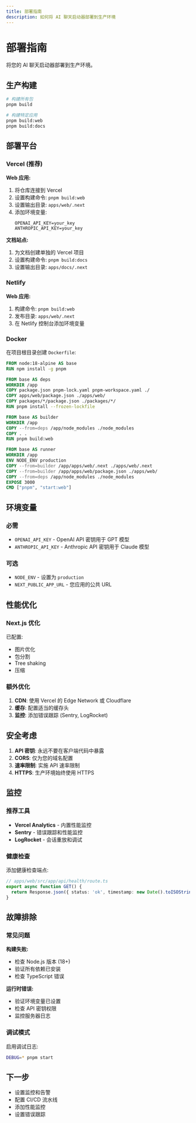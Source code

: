 ```yaml
---
title: 部署指南
description: 如何将 AI 聊天启动器部署到生产环境
---
```


# 部署指南

将您的 AI 聊天启动器部署到生产环境。

## 生产构建

```bash
# 构建所有包
pnpm build

# 构建特定应用
pnpm build:web
pnpm build:docs
```

## 部署平台

### Vercel (推荐)

**Web 应用:**

1. 将仓库连接到 Vercel
2. 设置构建命令: `pnpm build:web`
3. 设置输出目录: `apps/web/.next`
4. 添加环境变量:
   ```
   OPENAI_API_KEY=your_key
   ANTHROPIC_API_KEY=your_key
   ```

**文档站点:**

1. 为文档创建单独的 Vercel 项目
2. 设置构建命令: `pnpm build:docs`
3. 设置输出目录: `apps/docs/.next`

### Netlify

**Web 应用:**

1. 构建命令: `pnpm build:web`
2. 发布目录: `apps/web/.next`
3. 在 Netlify 控制台添加环境变量

### Docker

在项目根目录创建 `Dockerfile`:

```dockerfile
FROM node:18-alpine AS base
RUN npm install -g pnpm

FROM base AS deps
WORKDIR /app
COPY package.json pnpm-lock.yaml pnpm-workspace.yaml ./
COPY apps/web/package.json ./apps/web/
COPY packages/*/package.json ./packages/*/
RUN pnpm install --frozen-lockfile

FROM base AS builder
WORKDIR /app
COPY --from=deps /app/node_modules ./node_modules
COPY . .
RUN pnpm build:web

FROM base AS runner
WORKDIR /app
ENV NODE_ENV production
COPY --from=builder /app/apps/web/.next ./apps/web/.next
COPY --from=builder /app/apps/web/package.json ./apps/web/
COPY --from=deps /app/node_modules ./node_modules
EXPOSE 3000
CMD ["pnpm", "start:web"]
```

## 环境变量

### 必需

- `OPENAI_API_KEY` - OpenAI API 密钥用于 GPT 模型
- `ANTHROPIC_API_KEY` - Anthropic API 密钥用于 Claude 模型

### 可选

- `NODE_ENV` - 设置为 `production`
- `NEXT_PUBLIC_APP_URL` - 您应用的公共 URL

## 性能优化

### Next.js 优化

已配置:
- 图片优化
- 包分割
- Tree shaking
- 压缩

### 额外优化

1. **CDN**: 使用 Vercel 的 Edge Network 或 Cloudflare
2. **缓存**: 配置适当的缓存头
3. **监控**: 添加错误跟踪 (Sentry, LogRocket)

## 安全考虑

1. **API 密钥**: 永远不要在客户端代码中暴露
2. **CORS**: 仅为您的域名配置
3. **速率限制**: 实施 API 速率限制
4. **HTTPS**: 生产环境始终使用 HTTPS

## 监控

### 推荐工具

- **Vercel Analytics** - 内置性能监控
- **Sentry** - 错误跟踪和性能监控
- **LogRocket** - 会话重放和调试

### 健康检查

添加健康检查端点:

```typescript
// apps/web/src/app/api/health/route.ts
export async function GET() {
  return Response.json({ status: 'ok', timestamp: new Date().toISOString() });
}
```

## 故障排除

### 常见问题

**构建失败:**
- 检查 Node.js 版本 (18+)
- 验证所有依赖已安装
- 检查 TypeScript 错误

**运行时错误:**
- 验证环境变量已设置
- 检查 API 密钥权限
- 监控服务器日志

### 调试模式

启用调试日志:

```bash
DEBUG=* pnpm start
```

## 下一步

- 设置监控和告警
- 配置 CI/CD 流水线
- 添加性能监控
- 设置错误跟踪
